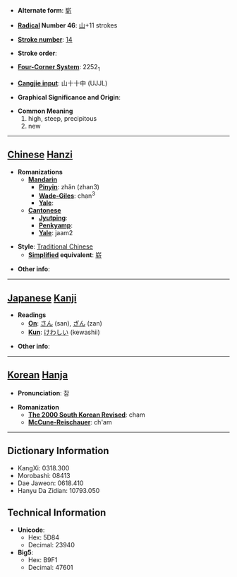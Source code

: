 * '''Alternate form''': [[崭]]

* '''[[Wiktionary:Chinese radical index| Radical]] Number 46''': [[Wiktionary:Chinese radical index 山|山]]+11 strokes

* '''[[Wiktionary:Chinese total strokes index|Stroke number]]''': [[Wiktionary:Chinese total strokes index 14|14]]

* '''Stroke order''': 

* '''[[Wiktionary:Chinese four corner index|Four-Corner System]]''': 2252<sub>1</sub>

* '''[[Wiktionary:Chinese Cangjie index|Cangjie input]]''': 山十十中 (UJJL)

* '''Graphical Significance and Origin''': 

* '''Common Meaning'''
*#high, steep, precipitous
*# new


----

== [[Chinese]] [[Hanzi]] ==

* '''Romanizations'''
** '''[[Mandarin]]'''
*** '''[[Pinyin]]''': zhǎn (zhan3)
*** '''[[Wade-Giles]]''': chan<sup>3</sup>
*** '''[[Yale]]''': 
** '''[[Cantonese]]'''
*** '''[[Jyutping]]''':
*** '''[[Penkyamp]]''': 
*** '''[[Yale]]''': jaam2

* '''Style''': [[Traditional Chinese]] 
** '''[[Simplified Chinese|Simplified]] equivalent''': [[崭]]

* '''Other info''': 

----

== [[Japanese]] [[Kanji]] ==

* '''Readings'''
** '''[[On]]''': [[さん]] (san), [[ざん]] (zan)
** '''[[Kun]]''': [[けわしい]] (kewashii)

* '''Other info''':  

----

== [[Korean]] [[Hanja]] ==

* '''Pronunciation''': 참

* '''Romanization'''
** '''[[The 2000 South Korean Revised Romanization|The 2000 South Korean Revised]]''': cham
** '''[[McCune-Reischauer]]''': ch'am

----

== Dictionary Information ==

* KangXi: 0318.300
* Morobashi: 08413
* Dae Jaweon: 0618.410
* Hanyu Da Zidian: 10793.050

== Technical Information ==

* '''Unicode''':
** Hex: 5D84
** Decimal: 23940
* '''Big5''':
** Hex: B9F1
** Decimal: 47601